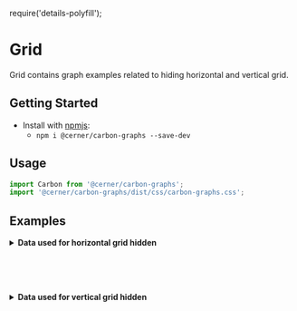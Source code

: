 require('details-polyfill');

# Grid

Grid contains graph examples related to hiding horizontal and vertical grid.

## Getting Started

- Install with [npmjs](https://www.npmjs.com):
  - `npm i @cerner/carbon-graphs --save-dev`

## Usage
```js
import Carbon from '@cerner/carbon-graphs';
import '@cerner/carbon-graphs/dist/css/carbon-graphs.css';
```

## Examples
<HorizontalGridHiddenGraph />

<details>
<summary style={{fontSize: 24 }}>
<b>Data used for horizontal grid hidden</b>
</summary>

### Graph Config object
<HorizontalGridHiddenGraphConfig />

</details>

<br/><br/><br/>

<VerticalGridHiddenGraph />

<details>
<summary style={{fontSize: 24 }}>
<b>Data used for vertical grid hidden</b>
</summary>

### Graph Config object
<VerticalGridHiddenGraphConfig />

</details>

